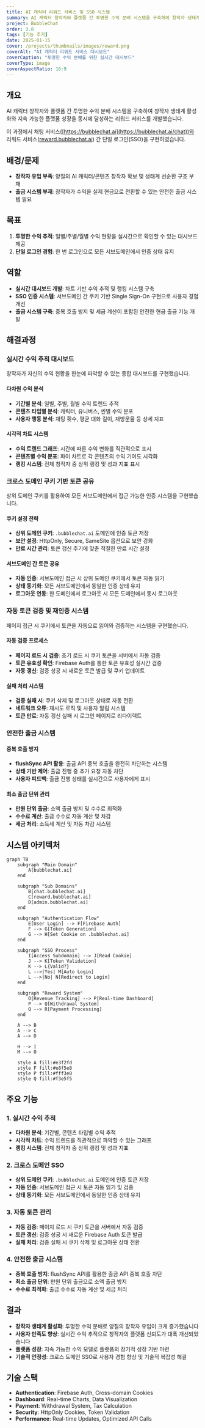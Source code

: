 ```yaml
---
title: AI 캐릭터 리워드 서비스 및 SSO 시스템
summary: AI 캐릭터 창작자와 플랫폼 간 투명한 수익 분배 시스템을 구축하여 창작자 생태계 활성화와 지속 가능한 플랫폼 성장을 동시에 달성하는 리워드 서비스를 개발했습니다. 이 과정에서 채팅 서비스와 리워드 서비스 간 단일 로그인(SSO)을 구현하였습니다.
project: BubbleChat
order: 3.8
tags: [기능 추가]
date: 2025-01-15
cover: /projects/thumbnails/images/reward.png
coverAlt: "AI 캐릭터 리워드 서비스 대시보드"
coverCaption: "투명한 수익 분배를 위한 실시간 대시보드"
coverType: image
coverAspectRatio: 16:9
---
```


## 개요

AI 캐릭터 창작자와 플랫폼 간 투명한 수익 분배 시스템을 구축하여 창작자 생태계 활성화와 지속 가능한 플랫폼 성장을 동시에 달성하는 리워드 서비스를 개발했습니다.

이 과정에서 채팅 서비스([https://bubblechat.ai](https://bubblechat.ai/chat))와 리워드 서비스([reward.bubblechat.ai](http://reward.bubblechat.ai/)) 간 단일 로그인(SSO)을 구현하였습니다.

## 배경/문제

- **창작자 유입 부족**: 양질의 AI 캐릭터/콘텐츠 창작자 확보 및 생태계 선순환 구조 부재
- **출금 시스템 부재**: 창작자가 수익을 실제 현금으로 전환할 수 있는 안전한 출금 시스템 필요

## 목표

1. **투명한 수익 추적**: 일별/주별/월별 수익 현황을 실시간으로 확인할 수 있는 대시보드 제공
2. **단일 로그인 경험**: 한 번 로그인으로 모든 서브도메인에서 인증 상태 유지

## 역할

- **실시간 대시보드 개발**: 차트 기반 수익 추적 및 랭킹 시스템 구축
- **SSO 인증 시스템**: 서브도메인 간 쿠키 기반 Single Sign-On 구현으로 사용자 경험 개선
- **출금 시스템 구축**: 중복 호출 방지 및 세금 계산이 포함된 안전한 현금 출금 기능 개발

## 해결과정

### 실시간 수익 추적 대시보드

창작자가 자신의 수익 현황을 한눈에 파악할 수 있는 종합 대시보드를 구현했습니다.

#### 다차원 수익 분석

- **기간별 분석**: 일별, 주별, 월별 수익 트렌드 추적
- **콘텐츠 타입별 분석**: 캐릭터, 유니버스, 씬별 수익 분포
- **사용자 행동 분석**: 채팅 횟수, 평균 대화 길이, 재방문율 등 상세 지표

#### 시각적 차트 시스템

- **수익 트렌드 그래프**: 시간에 따른 수익 변화를 직관적으로 표시
- **콘텐츠별 수익 분포**: 파이 차트로 각 콘텐츠의 수익 기여도 시각화
- **랭킹 시스템**: 전체 창작자 중 상위 랭킹 및 성과 지표 표시

### 크로스 도메인 쿠키 기반 토큰 공유

상위 도메인 쿠키를 활용하여 모든 서브도메인에서 접근 가능한 인증 시스템을 구현했습니다.

#### 쿠키 설정 전략

- **상위 도메인 쿠키**: `.bubblechat.ai` 도메인에 인증 토큰 저장
- **보안 설정**: HttpOnly, Secure, SameSite 옵션으로 보안 강화
- **만료 시간 관리**: 토큰 갱신 주기에 맞춘 적절한 만료 시간 설정

#### 서브도메인 간 토큰 공유

- **자동 인증**: 서브도메인 접근 시 상위 도메인 쿠키에서 토큰 자동 읽기
- **상태 동기화**: 모든 서브도메인에서 동일한 인증 상태 유지
- **로그아웃 연동**: 한 도메인에서 로그아웃 시 모든 도메인에서 동시 로그아웃

### 자동 토큰 검증 및 재인증 시스템

페이지 접근 시 쿠키에서 토큰을 자동으로 읽어와 검증하는 시스템을 구현했습니다.

#### 자동 검증 프로세스

- **페이지 로드 시 검증**: 초기 로드 시 쿠키 토큰을 서버에서 자동 검증
- **토큰 유효성 확인**: Firebase Auth를 통한 토큰 유효성 실시간 검증
- **자동 갱신**: 검증 성공 시 새로운 토큰 발급 및 쿠키 업데이트

#### 실패 처리 시스템

- **검증 실패 시**: 쿠키 삭제 및 로그아웃 상태로 자동 전환
- **네트워크 오류**: 재시도 로직 및 사용자 알림 시스템
- **토큰 만료**: 자동 갱신 실패 시 로그인 페이지로 리다이렉트

### 안전한 출금 시스템

#### 중복 호출 방지

- **flushSync API 활용**: 출금 API 중복 호출을 완전히 차단하는 시스템
- **상태 기반 제어**: 출금 진행 중 추가 요청 자동 차단
- **사용자 피드백**: 출금 진행 상태를 실시간으로 사용자에게 표시

#### 최소 출금 단위 관리

- **만원 단위 출금**: 소액 출금 방지 및 수수료 최적화
- **수수료 계산**: 출금 수수료 자동 계산 및 차감
- **세금 처리**: 소득세 계산 및 자동 차감 시스템

## 시스템 아키텍처

```mermaid
graph TB
    subgraph "Main Domain"
        A[bubblechat.ai]
    end

    subgraph "Sub Domains"
        B[chat.bubblechat.ai]
        C[reward.bubblechat.ai]
        D[admin.bubblechat.ai]
    end

    subgraph "Authentication Flow"
        E[User Login] --> F[Firebase Auth]
        F --> G[Token Generation]
        G --> H[Set Cookie on .bubblechat.ai]
    end

    subgraph "SSO Process"
        I[Access Subdomain] --> J[Read Cookie]
        J --> K[Token Validation]
        K --> L{Valid?}
        L -->|Yes| M[Auto Login]
        L -->|No| N[Redirect to Login]
    end

    subgraph "Reward System"
        O[Revenue Tracking] --> P[Real-time Dashboard]
        P --> Q[Withdrawal System]
        Q --> R[Payment Processing]
    end

    A --> B
    A --> C
    A --> D

    H --> I
    M --> O

    style A fill:#e3f2fd
    style F fill:#e8f5e8
    style P fill:#fff3e0
    style Q fill:#f3e5f5
```

## 주요 기능

### 1. 실시간 수익 추적

- **다차원 분석**: 기간별, 콘텐츠 타입별 수익 추적
- **시각적 차트**: 수익 트렌드를 직관적으로 파악할 수 있는 그래프
- **랭킹 시스템**: 전체 창작자 중 상위 랭킹 및 성과 지표

### 2. 크로스 도메인 SSO

- **상위 도메인 쿠키**: `.bubblechat.ai` 도메인에 인증 토큰 저장
- **자동 인증**: 서브도메인 접근 시 토큰 자동 읽기 및 검증
- **상태 동기화**: 모든 서브도메인에서 동일한 인증 상태 유지

### 3. 자동 토큰 관리

- **자동 검증**: 페이지 로드 시 쿠키 토큰을 서버에서 자동 검증
- **토큰 갱신**: 검증 성공 시 새로운 Firebase Auth 토큰 발급
- **실패 처리**: 검증 실패 시 쿠키 삭제 및 로그아웃 상태 전환

### 4. 안전한 출금 시스템

- **중복 호출 방지**: flushSync API를 활용한 출금 API 중복 호출 차단
- **최소 출금 단위**: 만원 단위 출금으로 소액 출금 방지
- **수수료 최적화**: 출금 수수료 자동 계산 및 세금 처리

## 결과

- **창작자 생태계 활성화**: 투명한 수익 분배로 양질의 창작자 유입이 크게 증가했습니다
- **사용자 만족도 향상**: 실시간 수익 추적으로 창작자의 플랫폼 신뢰도가 대폭 개선되었습니다
- **플랫폼 성장**: 지속 가능한 수익 모델로 플랫폼의 장기적 성장 기반 마련
- **기술적 안정성**: 크로스 도메인 SSO로 사용자 경험 향상 및 기술적 복잡성 해결

## 기술 스택

- **Authentication**: Firebase Auth, Cross-domain Cookies
- **Dashboard**: Real-time Charts, Data Visualization
- **Payment**: Withdrawal System, Tax Calculation
- **Security**: HttpOnly Cookies, Token Validation
- **Performance**: Real-time Updates, Optimized API Calls
